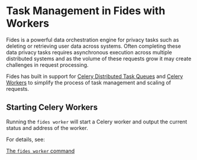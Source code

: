 # Task Management in Fides with Workers

Fides is a powerful data orchestration engine for privacy tasks such as deleting or retrieving user data across systems. Often completing these data privacy tasks requires asynchronous execution across multiple distributed systems and as the volume of these requests grow it may create challenges in request processing.

Fides has built in support for [Celery Distributed Task Queues](https://docs.celeryq.dev/en/stable/) and [Celery Workers](https://docs.celeryq.dev/en/stable/userguide/workers.html) to simplify the process of task management and scaling of requests.

## Starting Celery Workers
Running the ```fides worker``` will start a Celery worker and output the current status and address of the worker.

For details, see:

[The ```fides worker``` command](/dev-docs/cli/task/cmd-worker)